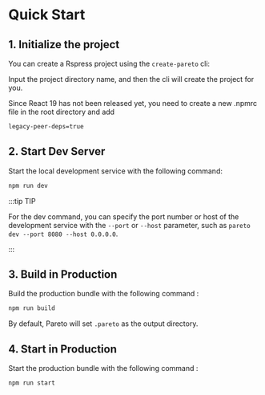 # Quick Start


## 1. Initialize the project

You can create a Rspress project using the `create-pareto` cli:

<PackageManagerTabs command="create pareto@latest" />

Input the project directory name, and then the cli will create the project for you.

Since React 19 has not been released yet, you need to create a new .npmrc file in the root directory and add

```bash
legacy-peer-deps=true
```

## 2. Start Dev Server

Start the local development service with the following command:

```sh
npm run dev
```

:::tip TIP

For the dev command, you can specify the port number or host of the development service with the `--port` or `--host` parameter, such as `pareto dev --port 8080 --host 0.0.0.0`.

:::

## 3. Build in Production

Build the production bundle with the following command
:

```bash
npm run build
```

By default, Pareto will set `.pareto` as the output directory.

## 4. Start in Production

Start the production bundle with the following command
:

```bash
npm run start
```
